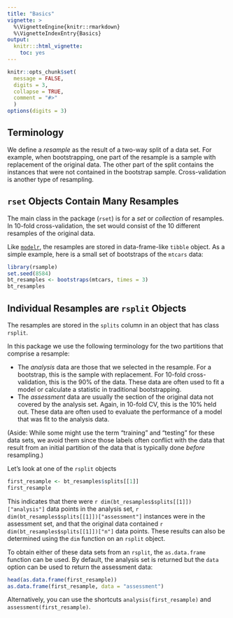 ```yaml
---
title: "Basics"
vignette: >
  %\VignetteEngine{knitr::rmarkdown}
  %\VignetteIndexEntry{Basics}
output:
  knitr:::html_vignette:
    toc: yes
---
```


```r
knitr::opts_chunk$set(
  message = FALSE,
  digits = 3,
  collapse = TRUE,
  comment = "#>"
  )
options(digits = 3)
```

## Terminology

We define a _resample_ as the result of a two-way split of a data set. For example, when bootstrapping, one part of the resample is a sample with replacement of the original data. The other part of the split contains the instances that were not contained in the bootstrap sample. Cross-validation is another type of resampling. 

## `rset` Objects Contain Many Resamples

The main class in the package (`rset`) is for a _set_ or _collection_ of resamples. In 10-fold cross-validation, the set would consist of the 10 different resamples of the original data. 

Like [`modelr`](https://cran.r-project.org/package=modelr), the resamples are stored in data-frame-like `tibble` object. As a simple example, here is a small set of bootstraps of the `mtcars` data:

```r
library(rsample)
set.seed(8584)
bt_resamples <- bootstraps(mtcars, times = 3)
bt_resamples
```


## Individual Resamples are `rsplit` Objects

The resamples are stored in the `splits` column in an object that has class `rsplit`. 

In this package we use the following terminology for the two partitions that comprise a resample: 

 * The _analysis_ data are those that we selected in the resample. For a bootstrap, this is the sample with replacement. For 10-fold cross-validation, this is the 90% of the data. These data are often used to fit a model or calculate a statistic in traditional bootstrapping. 
 * The _assessment_ data are usually the section of the original data not covered by the analysis set. Again, in 10-fold CV, this is the 10% held out. These data are often used to evaluate the performance of a model that was fit to the analysis data. 

(Aside: While some might use the term "training" and "testing" for these data sets, we avoid them since those labels often conflict with the data that result from an initial partition of the data that is typically done _before_ resampling.)

Let's look at one of the `rsplit` objects
```r
first_resample <- bt_resamples$splits[[1]]
first_resample
```
This indicates that there were `r dim(bt_resamples$splits[[1]])["analysis"]` data points in the analysis set, `r dim(bt_resamples$splits[[1]])["assessment"]` instances were in the assessment set, and that the original data contained `r dim(bt_resamples$splits[[1]])["n"]` data points. These results can also be determined using the `dim` function on an `rsplit` object. 

To obtain either of these data sets from an `rsplit`, the `as.data.frame` function can be used. By default, the analysis set is returned but the `data` option can be used to return the assessment data: 
```r
head(as.data.frame(first_resample))
as.data.frame(first_resample, data = "assessment")
```
Alternatively, you can use the shortcuts  `analysis(first_resample)` and `assessment(first_resample)`.